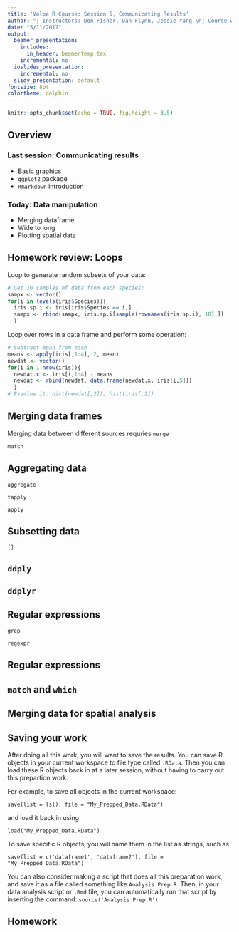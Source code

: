```yaml
---
title: 'Volpe R Course: Session 5, Communicating Results'
author: "| Instructors: Don Fisher, Dan Flynn, Jessie Yang \n| Course webpage: http://bit.ly/volpeR\n"
date: "5/11/2017"
output:
  beamer_presentation:
    includes:
      in_header: beamertemp.tex
    incremental: no
  ioslides_presentation:
    incremental: no
  slidy_presentation: default
fontsize: 8pt
colortheme: dolphin
---
```


```r
knitr::opts_chunk$set(echo = TRUE, fig.height = 3.5)
```


## Overview 

### Last session: Communicating results 

- Basic graphics
- `ggplot2` package
- `Rmarkdown` introduction

### Today: Data manipulation

- Merging dataframe
- Wide to long
- Plotting spatial data

## Homework review: Loops
Loop to generate random subsets of your data:

```r
# Get 10 samples of data from each species:
sampx <- vector()
for(i in levels(iris$Species)){
  iris.sp.i <- iris[iris$Species == i,]
  sampx <- rbind(sampx, iris.sp.i[sample(rownames(iris.sp.i), 10),])
  }
```

Loop over rows in a data frame and perform some operation:
```r
# Subtract mean from each 
means <- apply(iris[,1:4], 2, mean)
newdat <- vector()
for(i in 1:nrow(iris)){
  newdat.x <- iris[i,1:4] - means
  newdat <- rbind(newdat, data.frame(newdat.x, iris[i,5]))
  }
# Examine it: hist(newdat[,2]); hist(iris[,2])
```

## Merging data frames

Merging data between different sources requries 
`merge`

`match`

## Aggregating data

`aggregate`

`tapply`

`apply`

## Subsetting data

`[]`


## `ddply` 



## `ddplyr` 

## Regular expressions

`grep`

`regexpr`


## Regular expressions

## `match` and `which`

## Merging data for spatial analysis



## Saving your work

After doing all this work, you will want to save the results. You can save R objects in your current workspace to file type called `.RData`. Then you can load these R objects back in at a later session, without having to carry out this prepartion work.

For example, to save all objects in the current workspace:

`save(list = ls(), file = "My_Prepped_Data.RData")`

and load it back in using

`load("My_Prepped_Data.RData")`

To save specific R objects, you will name them in the list as strings, such as

`save(list = c('dataframe1', 'dataframe2'), file = "My_Prepped_Data.RData")`

You can also consider making a script that does all this preparation work, and save it as a file called something like `Analysis Prep.R`. Then, in your data analysis script or `.Rmd` file, you can automatically run that script by inserting the command:
`source('Analysis Prep.R')`.



## Homework

### 
